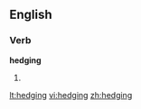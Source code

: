 
==English==

===Verb===
'''hedging'''

# {{present participle of|[[hedge]]}}

[[lt:hedging]]
[[vi:hedging]]
[[zh:hedging]]